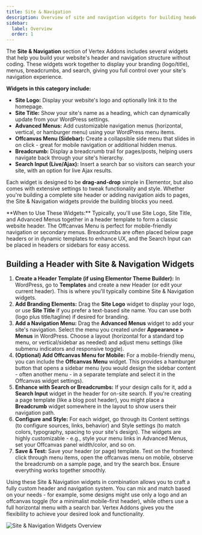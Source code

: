 ```yaml
---
title: Site & Navigation
description: Overview of site and navigation widgets for building headers and menus in Vertex.
sidebar:
  label: Overview
  order: 1
---
```



The **Site & Navigation** section of Vertex Addons includes several widgets that help you build your website's header and navigation structure without coding. These widgets work together to display your branding (logo/title), menus, breadcrumbs, and search, giving you full control over your site's navigation experience.

**Widgets in this category include:**

- **Site Logo:** Display your website's logo and optionally link it to the homepage.
- **Site Title:** Show your site's name as a heading, which can dynamically update from your WordPress settings.
- **Advanced Menus:** Add customizable navigation menus (horizontal, vertical, or hamburger menu) using your WordPress menu items.
- **Offcanvas Menu (Sidebar):** Create a collapsible side menu that slides in on click - great for mobile navigation or additional hidden menus.
- **Breadcrumb:** Display a breadcrumb trail for pages/posts, helping users navigate back through your site's hierarchy.
- **Search Input (Live/Ajax):** Insert a search bar so visitors can search your site, with an option for live Ajax results.

Each widget is designed to be **drag-and-drop** simple in Elementor, but also comes with extensive settings to tweak functionality and style. Whether you're building a complete site header or adding navigation aids to pages, the Site & Navigation widgets provide the building blocks you need.

<Aside>**When to Use These Widgets:** Typically, you'll use Site Logo, Site Title, and Advanced Menus together in a header template to form a classic website header. The Offcanvas Menu is perfect for mobile-friendly navigation or secondary menus. Breadcrumbs are often placed below page headers or in dynamic templates to enhance UX, and the Search Input can be placed in headers or sidebars for easy access.</Aside>

## Building a Header with Site & Navigation Widgets

<Steps>

1. **Create a Header Template (if using Elementor Theme Builder):** In WordPress, go to **Templates** and create a new Header (or edit your current header). This is where you'll typically combine Site & Navigation widgets.
2. **Add Branding Elements:** Drag the **Site Logo** widget to display your logo, or use **Site Title** if you prefer a text-based site name. You can use both (logo plus title/tagline) if desired for branding.
3. **Add a Navigation Menu:** Drag the **Advanced Menus** widget to add your site's navigation. Select the menu you created under **Appearance > Menus** in WordPress. Choose a layout (horizontal for a standard top menu, or vertical/sidebar as needed) and adjust menu settings (like submenu indicators and responsive toggle).
4. **(Optional) Add Offcanvas Menu for Mobile:** For a mobile-friendly menu, you can include the **Offcanvas Menu** widget. This provides a hamburger button that opens a sidebar menu (you would design the sidebar content - often another menu - in a separate template and select it in the Offcanvas widget settings).
5. **Enhance with Search or Breadcrumbs:** If your design calls for it, add a **Search Input** widget in the header for on-site search. If you're creating a page template (like a blog post header), you might place a **Breadcrumb** widget somewhere in the layout to show users their navigation path.
6. **Configure and Style:** For each widget, go through its Content settings (to configure sources, links, behavior) and Style settings (to match colors, typography, spacing to your site's design). The widgets are highly customizable - e.g., style your menu links in Advanced Menus, set your Offcanvas panel width/color, and so on.
7. **Save & Test:** Save your header (or page) template. Test on the frontend: click through menu items, open the offcanvas menu on mobile, observe the breadcrumb on a sample page, and try the search box. Ensure everything works together smoothly.

</Steps>

Using these Site & Navigation widgets in combination allows you to craft a fully custom header and navigation system. You can mix and match based on your needs - for example, some designs might use only a logo and an offcanvas toggle (for a minimalist mobile-first header), while others use a full horizontal menu with a search bar. Vertex Addons gives you the flexibility to achieve your desired look and functionality.

![Site & Navigation Widgets Overview](https://cdn.webilia.com/u/d/2025/08/vertex-widget-navigations.png)